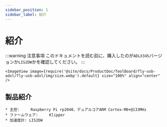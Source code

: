 ```yaml
---
sidebar_position: 1
sidebar_label: 紹介
---
```



# 紹介

:::warning 注意事項
このドキュメントを読む前に、購入したのが`ADLX345`バージョンか`LIS2DW`かを確認してください。
:::

    <ImageView image={require('@site/docs/ProductDoc/ToolBoard/fly-usb-adxl/fly-usb-adxl/img/size.webp').default} size="100%" align="center" />

## 製品紹介

    * 主控:     Raspberry Pi rp2040、デュアルコアARM Cortex-M0+@133MHz
    * ファームウェア:     Klipper
    * 加速度計: LIS2DW

